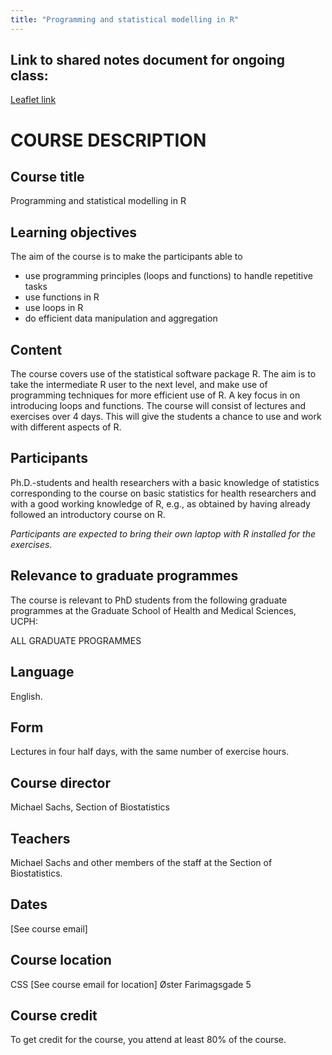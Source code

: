 ```yaml
---
title: "Programming and statistical modelling in R"
---
```


## Link to shared notes document for ongoing class: 

[Leaflet link](https://leaflet.pub/ba70ae31-c031-4b23-ae9f-86e9e99637b5)


# COURSE DESCRIPTION

## Course title 

Programming and statistical modelling in R

## Learning objectives

The aim of the course is to make the participants able to 

- use programming principles (loops and functions) to handle repetitive tasks 
- use functions in R 
- use loops in R 
- do efficient data manipulation and aggregation

## Content

The course covers use of the statistical software package R. The aim is to take the intermediate R user to the next level, and make use of programming techniques for more efficient use of R. A key focus in on introducing loops and functions. The course will consist of lectures and exercises over 4 days. This will give the students a chance to use and work with different aspects of R. 

## Participants

Ph.D.-students and health researchers with a basic knowledge of statistics corresponding to the course on basic statistics for health researchers and with a good working knowledge of R, e.g., as obtained by having already followed an introductory course on R. 

_Participants are expected to bring their own laptop with R installed for the exercises._ 


## Relevance to graduate programmes

The course is relevant to PhD students from the following graduate programmes at the Graduate School of Health and Medical Sciences, UCPH:

ALL GRADUATE PROGRAMMES

## Language
English.

## Form
Lectures in four half days, with the same number of exercise hours.

## Course director
Michael Sachs, Section of Biostatistics

## Teachers
Michael Sachs and other members of the staff at the Section of Biostatistics.

## Dates
[See course email]

## Course location

CSS [See course email for location]
Øster Farimagsgade 5

## Course credit

To get credit for the course, you attend at least 80% of the course.


